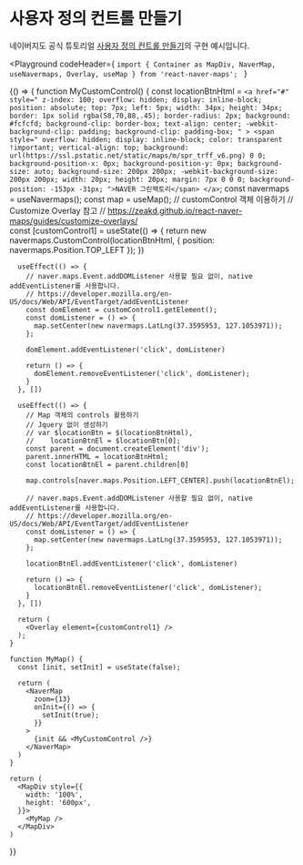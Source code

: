 
# 사용자 정의 컨트롤 만들기

네이버지도 공식 튜토리얼 [사용자 정의 컨트롤 만들기](https://navermaps.github.io/maps.js.ncp/docs/tutorial-4-control-custom-p1.example.html)의 구현 예시입니다.

<Playground
  codeHeader={
`import { Container as MapDiv, NaverMap, useNavermaps, Overlay, useMap } from 'react-naver-maps';
`
  }
>  
  {() => {
    function MyCustomControl() {
      const locationBtnHtml = `
        <a href="#" 
          style="
            z-index: 100;
            overflow: hidden;
            display: inline-block;
            position: absolute;
            top: 7px;
            left: 5px;
            width: 34px;
            height: 34px;
            border: 1px solid rgba(58,70,88,.45);
            border-radius: 2px;
            background: #fcfcfd;
              background-clip: border-box;
            text-align: center;
            -webkit-background-clip: padding;
            background-clip: padding-box;
          "
        >
          <span style="
            overflow: hidden;
            display: inline-block;
            color: transparent !important;
            vertical-align: top;
            background: url(https://ssl.pstatic.net/static/maps/m/spr_trff_v6.png) 0 0;
              background-position-x: 0px;
              background-position-y: 0px;
              background-size: auto;
            background-size: 200px 200px;
            -webkit-background-size: 200px 200px;
            width: 20px;
            height: 20px;
            margin: 7px 0 0 0;
            background-position: -153px -31px;
          ">NAVER 그린팩토리</span>
        </a>
      `;
      const navermaps = useNavermaps();
      const map = useMap();
      // customControl 객체 이용하기
      // Customize Overlay 참고
      // https://zeakd.github.io/react-naver-maps/guides/customize-overlays/      
      const [customControl1] = useState(() => {
        return new navermaps.CustomControl(locationBtnHtml, {
          position: navermaps.Position.TOP_LEFT
        });
      })
      
      useEffect(() => {
        // naver.maps.Event.addDOMListener 사용할 필요 없이, native addEventListener를 사용합니다.
        // https://developer.mozilla.org/en-US/docs/Web/API/EventTarget/addEventListener
        const domElement = customControl1.getElement();
        const domListener = () => {
          map.setCenter(new navermaps.LatLng(37.3595953, 127.1053971));
        };

        domElement.addEventListener('click', domListener)

        return () => {
          domElement.removeEventListener('click', domListener);
        }
      }, [])

      useEffect(() => {
        // Map 객체의 controls 활용하기
        // Jquery 없이 생성하기
        // var $locationBtn = $(locationBtnHtml),
        //    locationBtnEl = $locationBtn[0];
        const parent = document.createElement('div');
        parent.innerHTML = locationBtnHtml;
        const locationBtnEl = parent.children[0]

        map.controls[naver.maps.Position.LEFT_CENTER].push(locationBtnEl);

        // naver.maps.Event.addDOMListener 사용할 필요 없이, native addEventListener를 사용합니다.
        // https://developer.mozilla.org/en-US/docs/Web/API/EventTarget/addEventListener
        const domListener = () => {
          map.setCenter(new navermaps.LatLng(37.3595953, 127.1053971));
        };

        locationBtnEl.addEventListener('click', domListener)

        return () => {
          locationBtnEl.removeEventListener('click', domListener);
        }
      }, [])

      return (
        <Overlay element={customControl1} />
      );
    }

    function MyMap() {
      const [init, setInit] = useState(false);

      return (
        <NaverMap 
          zoom={13}
          onInit={() => {
            setInit(true);
          }}
        >
          {init && <MyCustomControl />}
        </NaverMap>
      )
    }

    return (
      <MapDiv style={{
        width: '100%',
        height: '600px',
      }}>
        <MyMap />
      </MapDiv>
    )
  }}  
</Playground>
